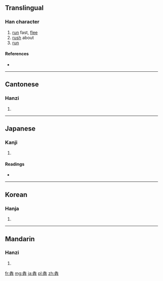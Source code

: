 {{also|奔}}
==Translingual==

===Han character===
{{Han char|rn=93|rad=牛|as=08|sn=12|four=|canj=竹手竹手手 (HQHQQ)}}

# [[run]] fast, [[flee]]
# [[rush]] about
# [[run]]

====References====
* {{Han ref|kx=0702.100|dkj=20058|dj=1115.150|hdz=31813.060|uh=7287|ud=29319}}

----

==Cantonese==

===Hanzi===
{{yue-hanzi|jyut=|y=ban1}}

# {{defn|lang=yue|sort=牛08}}

----

==Japanese==

===Kanji===
{{ja-kanji|grade=|rs=牛08}}

# {{defn|lang=ja|sort=牛08}}

====Readings====
* {{ja-readings|on=[[ほん]] (hon)|kun=[[はしる]] (hashiru), [[ひしめく]] (hishimeku)}}

----

==Korean==

===Hanja===
{{ko-hanja|hangeul=분|eumhun=|rv=bun|mr=pun|y=pun}}

# {{defn|lang=ko|sort=牛08}}

----

==Mandarin==

===Hanzi===
{{cmn-hanzi|pin=[[bēn]] ([[ben1]])ㄅㄣ,[[jiǎn]] ([[jian3]])ㄐㄧㄢˇ,[[qián]] ([[qian2]])|wg=pen<sup>1</sup> ㄑㄧㄢˊ,chien<sup>3</sup> ㄔㄧㄣˇ,ch'ien<sup>2</sup> ㄔㄧㄣˊ}}

# {{defn|lang=cmn|sort=牛08}}

[[fr:犇]]
[[mg:犇]]
[[ja:犇]]
[[pl:犇]]
[[zh:犇]]